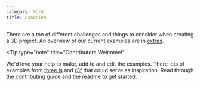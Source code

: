 ```yaml
---
category: More
title: Examples
---
```


There are a ton of different challenges and things to consider when creating a 3D project. An overview of our current examples are in [extras](/docs/reference/extras/overview).

<Tip
  type="note"
  title="Contributors Welcome!"
>
  We'd love your help to make, add to and edit the examples. There lots of examples from
  [three.js](https://threejs.org/examples/#webgl_animation_keyframes) and
  [r3f](https://docs.pmnd.rs/react-three-fiber/getting-started/examples) that could serve as
  inspiration. Read through the [contributing
  guide](https://github.com/threlte/threlte/blob/main/CONTRIBUTING.md) and the
  [readme](https://github.com/threlte/threlte/blob/main/apps/docs/src/examples/README.md) to get
  started.
</Tip>
